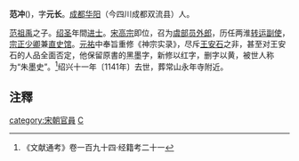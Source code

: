 '''范冲'''({{bd|||1141年||catIdx=F范}})，字'''元长'''。[[成都|成都]][[华阳|华阳]]（今四川成都双流县）人。

[[范祖禹|范祖禹]]之子。[[绍圣|绍圣]]年間[[进士|进士]]。[[宋高宗|宋高宗]]即位，召为[[虞部|虞部]][[员外郎|员外郎]]，历任两淮[[转运使|转运副使]]，[[宗正卿|宗正少卿]]兼[[直史馆|直史馆]]。[[元祐|元祐]]中奉旨重修《神宗实录》，尽斥[[王安石|王安石]]之非，甚至对王安石的人品全面否定，他保留原書的黑墨字，新修以红字，删字以黄，被世人称为“朱墨史”。<ref>《文献通考》卷一百九十四·经籍考二十一</ref>绍兴十一年〔1141年〕去世，葬常山永年寺附近。

== 注釋 ==
{{reflist}}

{{DEFAULTSORT:Fan范}}
[[category:宋朝官員|category:宋朝官員]]
[[category:范姓|C]]